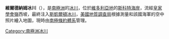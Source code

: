 {{coord|78|25|S|162|2|E|display=title}}

'''維爾德納姆冰川'''（{{lang-en|Wirdnam Glacier}}），是[[南極洲|南極洲]]的[[冰川|冰川]]，位於[[維多利亞地|維多利亞地]]的[[斯科特海岸|斯科特海岸]]，流經[[皇家學會嶺|皇家學會嶺]]西坡，最終注入[[斯凱爾頓冰川|斯凱爾頓冰川]]，[[美國地質調查局|美國地質調查局]]根據測量和該國海軍的空中照片繪入地圖，現時由[[南極條約體系|南極條約體系]]管理。

{{DEFAULTSORT:Wirdnam Glacier}}
[[Category:南極洲冰川|Category:南極洲冰川]]


{{ScottCoast-geo-stub}}